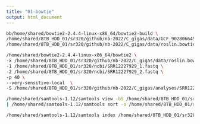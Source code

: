 ```yaml
---
title: "01-bowtie"
output: html_document
---
```



```bash
bb/home/shared/bowtie2-2.4.4-linux-x86_64/bowtie2-build \
/home/shared/8TB_HDD_01/sr320/github/nb-2022/C_gigas/data/GCF_902806645.1_cgigas_uk_roslin_v1_genomic.fa \
/home/shared/8TB_HDD_01/sr320/github/nb-2022/C_gigas/data/roslin.bowtie
```

```bash
/home/shared/bowtie2-2.4.4-linux-x86_64/bowtie2 \
-x /home/shared/8TB_HDD_01/sr320/github/nb-2022/C_gigas/data/roslin.bowtie \
-1 /home/shared/8TB_HDD_01/sr320/ncbi/SRR12227929_1.fastq \
-2 /home/shared/8TB_HDD_01/sr320/ncbi/SRR12227929_2.fastq \
-p 40 \
--very-sensitive-local  \
-S /home/shared/8TB_HDD_01/sr320/github/nb-2022/C_gigas/analyses/SRR12227929.sam
```

```bash
/home/shared/samtools-1.12/samtools view -bS /home/shared/8TB_HDD_01/sr320/github/nb-2022/C_gigas/analyses/SRR12227929.sam \
| /home/shared/samtools-1.12/samtools sort -o /home/shared/8TB_HDD_01/sr320/github/nb-2022/C_gigas/analyses/SRR12227929.bam

/home/shared/samtools-1.12/samtools index /home/shared/8TB_HDD_01/sr320/github/nb-2022/C_gigas/analyses/SRR12227929.bam
```

